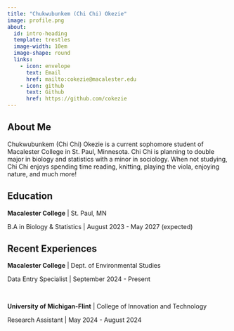 ```yaml
---
title: "Chukwubunkem (Chi Chi) Okezie"
image: profile.png
about:
  id: intro-heading
  template: trestles
  image-width: 10em
  image-shape: round
  links:
    - icon: envelope
      text: Email
      href: mailto:cokezie@macalester.edu
    - icon: github
      text: Github
      href: https://github.com/cokezie
---
```


:::{#intro-heading}

## About Me 

Chukwubunkem (Chi Chi) Okezie is a current sophomore student of Macalester College in St. Paul, Minnesota. Chi Chi is planning to double major in biology and statistics with a minor in sociology. When not studying, Chi Chi enjoys spending time reading, knitting, playing the viola, enjoying nature, and much more! 

## Education

**Macalester College** | St. Paul, MN 

B.A in Biology & Statistics | August 2023 - May 2027 (expected)

## Recent Experiences

**Macalester College** | Dept. of Environmental Studies

Data Entry Specialist | September 2024 - Present

<br>

**University of Michigan-Flint** | College of Innovation and Technology

Research Assistant | May 2024 - August 2024

:::
